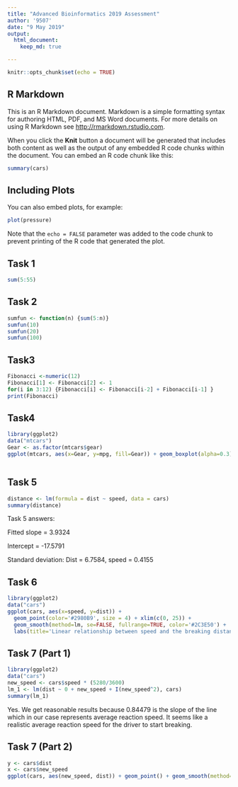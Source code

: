 ---
title: "Advanced Bioinformatics 2019 Assessment"
author: '9507'
date: "9 May 2019"
output: 
  html_document:
    keep_md: true

---

```{r setup, include=FALSE}
knitr::opts_chunk$set(echo = TRUE)
```

## R Markdown

This is an R Markdown document. Markdown is a simple formatting syntax for authoring HTML, PDF, and MS Word documents. For more details on using R Markdown see <http://rmarkdown.rstudio.com>.

When you click the **Knit** button a document will be generated that includes both content as well as the output of any embedded R code chunks within the document. You can embed an R code chunk like this:

```{r cars}
summary(cars)
```

## Including Plots

You can also embed plots, for example:

```{r pressure, echo=FALSE}
plot(pressure)
```

Note that the `echo = FALSE` parameter was added to the code chunk to prevent printing of the R code that generated the plot.

## Task 1
```{r, comment=NA}
sum(5:55)

```

## Task 2
```{r, comment=NA}
sumfun <- function(n) {sum(5:n)}
sumfun(10)
sumfun(20)
sumfun(100)
```

## Task3
```{r, comment=NA}
Fibonacci <-numeric(12)
Fibonacci[1] <- Fibonacci[2] <- 1
for(i in 3:12) {Fibonacci[i] <- Fibonacci[i-2] + Fibonacci[i-1] }
print(Fibonacci)
```
## Task4
```{r, comment=NA}
library(ggplot2)
data("mtcars")
Gear <- as.factor(mtcars$gear) 
ggplot(mtcars, aes(x=Gear, y=mpg, fill=Gear)) + geom_boxplot(alpha=0.3)



```


## Task 5
```{r, comment=NA}
distance <- lm(formula = dist ~ speed, data = cars)
summary(distance)
```
Task 5 answers:  

Fitted slope = 3.9324  

Intercept = -17.5791  

Standard deviation: Dist = 6.7584, speed = 0.4155  

## Task 6
```{r, comment=NA}
library(ggplot2)
data("cars")
ggplot(cars, aes(x=speed, y=dist)) + 
  geom_point(color='#2980B9', size = 4) + xlim(c(0, 25)) + 
  geom_smooth(method=lm, se=FALSE, fullrange=TRUE, color='#2C3E50') + 
  labs(title='Linear relationship between speed and the breaking distance', x='Speed in mph', y='Breaking Distance in feet')
```

## Task 7 (Part 1)
```{r, comment=NA}
library(ggplot2)
data("cars")
new_speed <- cars$speed * (5280/3600)
lm_1 <- lm(dist ~ 0 + new_speed + I(new_speed^2), cars)
summary(lm_1)

```
Yes. We get reasonable results because 0.84479 is the slope of the line which in our case represents average reaction speed. It seems like a realistic average reaction speed for the driver to start breaking. 

## Task 7 (Part 2)
```{r, comment=NA}
y <- cars$dist
x <- cars$new_speed
ggplot(cars, aes(new_speed, dist)) + geom_point() + geom_smooth(method='lm', formula="y~0+x+I(x^2)") + labs(title ="Average reaction time for driver to start breaking", x="New Speed in seconds", y="Distance in feet")


```

